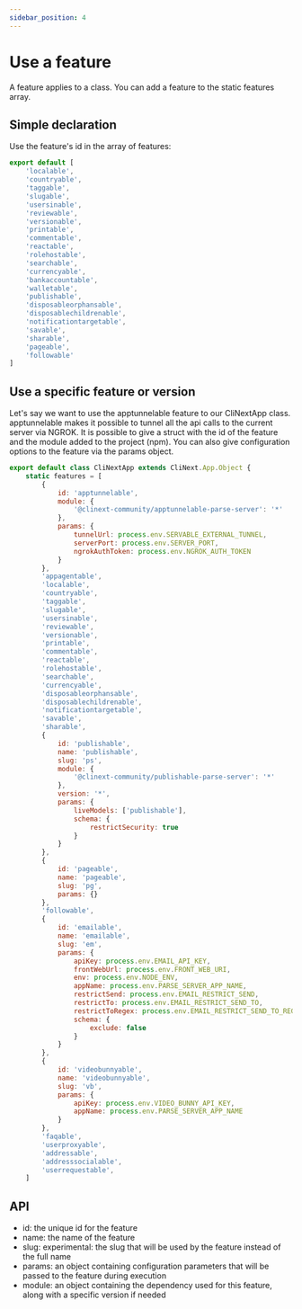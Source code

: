 ```yaml
---
sidebar_position: 4
---
```


# Use a feature
A feature applies to a class.
You can add a feature to the static features array.

## Simple declaration
Use the feature's id in the array of features:

```js
export default [
    'localable',
    'countryable',
    'taggable',
    'slugable',
    'usersinable',
    'reviewable',
    'versionable',
    'printable',
    'commentable',
    'reactable',
    'rolehostable',
    'searchable',
    'currencyable',
    'bankaccountable',
    'walletable',
    'publishable',
    'disposableorphansable',
    'disposablechildrenable',
    'notificationtargetable',
    'savable',
    'sharable',
    'pageable',
    'followable'
]
```

## Use a specific feature or version
Let's say we want to use the apptunnelable feature to our CliNextApp class.
apptunnelable makes it possible to tunnel all the api calls to the current server via NGROK.
It is possible to give a struct with the id of the feature and the module added to the project (npm).
You can also give configuration options to the feature via the params object.

```js
export default class CliNextApp extends CliNext.App.Object {
    static features = [
        {
            id: 'apptunnelable',
            module: {
                '@clinext-community/apptunnelable-parse-server': '*'
            },
            params: {
                tunnelUrl: process.env.SERVABLE_EXTERNAL_TUNNEL,
                serverPort: process.env.SERVER_PORT,
                ngrokAuthToken: process.env.NGROK_AUTH_TOKEN
            }
        },
        'appagentable',
        'localable',
        'countryable',
        'taggable',
        'slugable',
        'usersinable',
        'reviewable',
        'versionable',
        'printable',
        'commentable',
        'reactable',
        'rolehostable',
        'searchable',
        'currencyable',
        'disposableorphansable',
        'disposablechildrenable',
        'notificationtargetable',
        'savable',
        'sharable',
        {
            id: 'publishable',
            name: 'publishable',
            slug: 'ps',
            module: {
                '@clinext-community/publishable-parse-server': '*'
            },
            version: '*',
            params: {
                liveModels: ['publishable'],
                schema: {
                    restrictSecurity: true
                }
            }
        },
        {
            id: 'pageable',
            name: 'pageable',
            slug: 'pg',
            params: {}
        },
        'followable',
        {
            id: 'emailable',
            name: 'emailable',
            slug: 'em',
            params: {
                apiKey: process.env.EMAIL_API_KEY,
                frontWebUrl: process.env.FRONT_WEB_URI,
                env: process.env.NODE_ENV,
                appName: process.env.PARSE_SERVER_APP_NAME,
                restrictSend: process.env.EMAIL_RESTRICT_SEND,
                restrictTo: process.env.EMAIL_RESTRICT_SEND_TO,
                restrictToRegex: process.env.EMAIL_RESTRICT_SEND_TO_REGEX,
                schema: {
                    exclude: false
                }
            }
        },        
        {
            id: 'videobunnyable',
            name: 'videobunnyable',
            slug: 'vb',
            params: {
                apiKey: process.env.VIDEO_BUNNY_API_KEY,
                appName: process.env.PARSE_SERVER_APP_NAME
            }
        },
        'faqable',        
        'userproxyable',
        'addressable',
        'addresssocialable',
        'userrequestable',
    ]
```

## API

- id: the unique id for the feature
- name: the name of the feature
- slug: experimental: the slug that will be used by the feature instead of the full name
- params: an object containing configuration parameters that will be passed to the feature during execution
- module: an object containing the dependency used for this feature, along with a specific version if needed